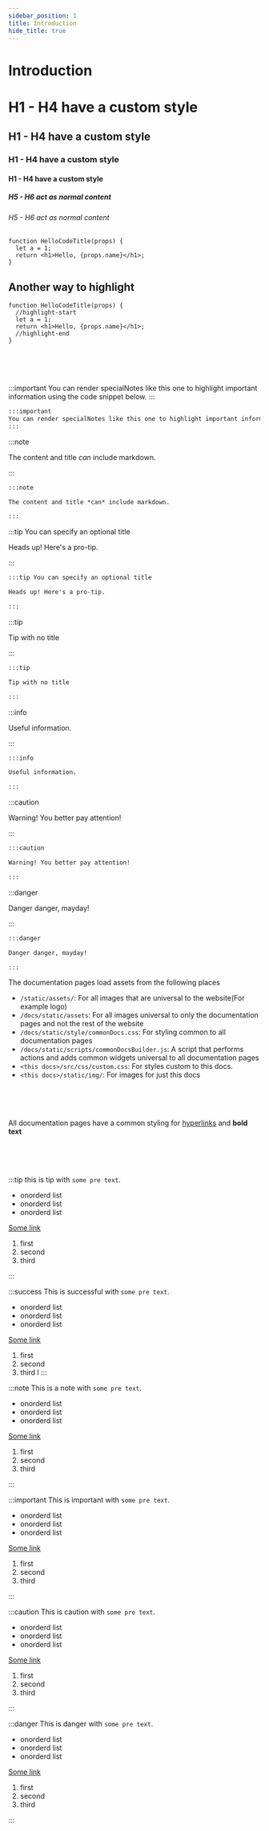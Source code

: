 ```yaml
---
sidebar_position: 1
title: Introduction
hide_title: true
---
```


<!-- COPY DOCS -->
<!-- ./change_me/introduction.mdx -->

# Introduction

# H1 - H4 have a custom style
## H1 - H4 have a custom style
### H1 - H4 have a custom style
#### H1 - H4 have a custom style

##### H5 - H6 act as normal content
###### H5 - H6 act as normal content

```tsx {2-3} title="/src/components/HelloCodeTitle.ts"
function HelloCodeTitle(props) {
  let a = 1;
  return <h1>Hello, {props.name}</h1>;
}
```

## Another way to highlight
```tsx title="/src/components/HelloCodeTitle.ts"
function HelloCodeTitle(props) {
  //highlight-start
  let a = 1;
  return <h1>Hello, {props.name}</h1>;
  //highlight-end
}
```


<br/><br/><br/>

:::important
You can render specialNotes like this one to highlight important information using the code snippet below.
:::

```markdown
:::important
You can render specialNotes like this one to highlight important information using the code snippet below.
:::
```

:::note

The content and title *can* include markdown.

:::

```markdown
:::note

The content and title *can* include markdown.

:::
```

:::tip You can specify an optional title

Heads up! Here's a pro-tip.

:::

```markdown
:::tip You can specify an optional title

Heads up! Here's a pro-tip.

:::
```

:::tip

Tip with no title

:::

```markdown
:::tip

Tip with no title

:::
```

:::info

Useful information.

:::

```markdown
:::info

Useful information.

:::
```

:::caution

Warning! You better pay attention!

:::

```markdown
:::caution

Warning! You better pay attention!

:::
```

:::danger

Danger danger, mayday!

:::

```markdown
:::danger

Danger danger, mayday!

:::
```

The documentation pages load assets from the following places
- ```/static/assets/```: For all images that are universal to the website(For example logo)
- ```/docs/static/assets```: For all images universal to only the documentation pages and not the rest of the website
- ```/docs/static/style/commonDocs.css```: For styling common to all documentation pages
- ```/docs/static/scripts/commonDocsBuilder.js```: A script that performs actions and adds common widgets universal to all documentation pages
- `<this docs>/src/css/custom.css`: For styles custom to this docs.
- `<this docs>/static/img/`: For images for just this docs

<br/><br/><br/>

All documentation pages have a common styling for [hyperlinks](https://supertokens.com/) and **bold text**

<br/><br/><br/>

:::tip
this is tip with `some pre text`.

- onorderd list
- onorderd list
- onorderd list

[Some link](https://github.com)

1. first
2. second
3. third

:::

:::success
This is successful with `some pre text`.

- onorderd list
- onorderd list
- onorderd list

[Some link](https://github.com)

1. first
2. second
3. third
l
:::

:::note
This is a note with `some pre text`.

- onorderd list
- onorderd list
- onorderd list

[Some link](https://github.com)

1. first
2. second
3. third

:::

:::important
This is important with `some pre text`.

- onorderd list
- onorderd list
- onorderd list

[Some link](https://github.com)

1. first
2. second
3. third

:::

:::caution
This is caution with `some pre text`.

- onorderd list
- onorderd list
- onorderd list

[Some link](https://github.com)

1. first
2. second
3. third

:::

:::danger
This is danger with `some pre text`.

- onorderd list
- onorderd list
- onorderd list

[Some link](https://github.com)

1. first
2. second
3. third

:::